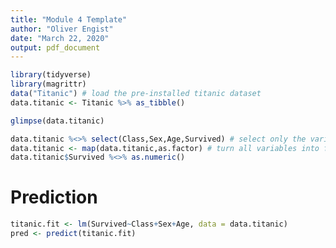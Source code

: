 ```yaml
---
title: "Module 4 Template"
author: "Oliver Engist"
date: "March 22, 2020"
output: pdf_document
---
```


```r
library(tidyverse)
library(magrittr)
data("Titanic") # load the pre-installed titanic dataset
data.titanic <- Titanic %>% as_tibble()

glimpse(data.titanic)
```

```r
data.titanic %<>% select(Class,Sex,Age,Survived) # select only the variables we want
data.titanic <- map(data.titanic,as.factor) # turn all variables into factors
data.titanic$Survived %<>% as.numeric()
```

# Prediction

```r
titanic.fit <- lm(Survived~Class+Sex+Age, data = data.titanic)
pred <- predict(titanic.fit)

```


